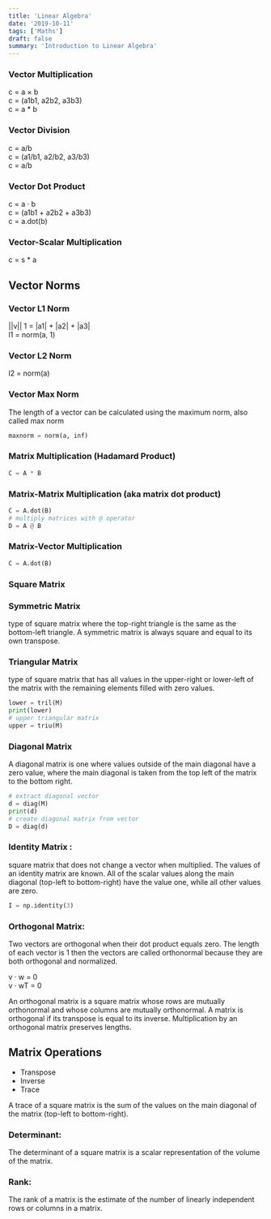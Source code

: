 ```yaml
---
title: 'Linear Algebra'
date: '2019-10-11'
tags: ['Maths']
draft: false
summary: 'Introduction to Linear Algebra'
---
```


### Vector Multiplication

c = a × b  
c = (a1b1, a2b2, a3b3)  
c = a \* b

### Vector Division

c = a/b  
c = (a1/b1, a2/b2, a3/b3)  
c = a/b

### Vector Dot Product

c = a · b  
c = (a1b1 + a2b2 + a3b3)  
c = a.dot(b)

### Vector-Scalar Multiplication

c = s \* a

## Vector Norms

### Vector L1 Norm

||v|| 1 = |a1| + |a2| + |a3|  
l1 = norm(a, 1)

### Vector L2 Norm

l2 = norm(a)

### Vector Max Norm

The length of a vector can be calculated using the maximum norm, also called max norm

```python
maxnorm = norm(a, inf)
```

### Matrix Multiplication (Hadamard Product)

```python
C = A * B
```

### Matrix-Matrix Multiplication (aka matrix dot product)

```python
C = A.dot(B)
# multiply matrices with @ operator
D = A @ B
```

### Matrix-Vector Multiplication

```python
C = A.dot(B)
```

### Square Matrix

### Symmetric Matrix

type of square matrix where the top-right triangle is the same as the
bottom-left triangle. A symmetric matrix is always square and equal to its own transpose.

### Triangular Matrix

type of square matrix that has all values in the upper-right or lower-left
of the matrix with the remaining elements filled with zero values.

```python
lower = tril(M)
print(lower)
# upper triangular matrix
upper = triu(M)
```

### Diagonal Matrix

A diagonal matrix is one where values outside of the main diagonal have a zero value, where the
main diagonal is taken from the top left of the matrix to the bottom right.

```python
# extract diagonal vector
d = diag(M)
print(d)
# create diagonal matrix from vector
D = diag(d)
```

### Identity Matrix :

square matrix that does not change a vector when multiplied. The
values of an identity matrix are known. All of the scalar values along the main diagonal (top-left
to bottom-right) have the value one, while all other values are zero.

```python
I = np.identity(3)
```

### Orthogonal Matrix:

Two vectors are orthogonal when their dot product equals zero. The length of each vector is 1
then the vectors are called orthonormal because they are both orthogonal and normalized.

v · w = 0  
v · wT = 0

An orthogonal matrix is a square matrix whose rows are mutually orthonormal and
whose columns are mutually orthonormal. A matrix is orthogonal if its transpose is equal to its inverse.
Multiplication by an orthogonal matrix preserves lengths.

## Matrix Operations

- Transpose
- Inverse
- Trace

A trace of a square matrix is the sum of the values on the main diagonal of the matrix (top-left
to bottom-right).

### Determinant:

The determinant of a square matrix is a scalar representation of the volume of the matrix.

### Rank:

The rank of a matrix is the estimate of the number of linearly independent rows or columns in
a matrix.
